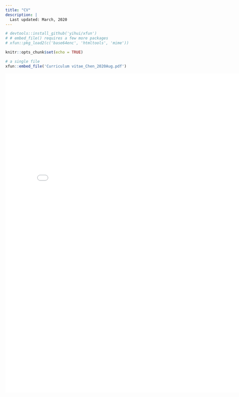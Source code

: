 ```yaml
---
title: "CV"
description: |
  Last updated: March, 2020
---
```


```r

# devtools::install_github('yihui/xfun')
# # embed_file() requires a few more packages
# xfun::pkg_load2(c('base64enc', 'htmltools', 'mime'))

knitr::opts_chunk$set(echo = TRUE)

```


```r
# a single file
xfun::embed_file('Curriculum vitae_Chen_2020Aug.pdf')
```



<embed src= "Curriculum vitae_Chen_Jan2020.pdf" width= "800" height= "1000">
